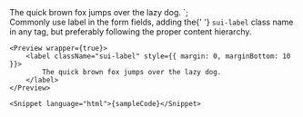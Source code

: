 
<label class="sui-label">
	The quick brown fox jumps over the lazy dog.
</label>
`;

<Section title="Usage" style={{ paddingRight: 0, paddingLeft: 0 }}>
	Commonly use label in the form fields, adding the{' '}
	<Code>sui-label</Code> class name in any tag, but preferably
	following the proper content hierarchy.

	<Preview wrapper={true}>
		<label className="sui-label" style={{ margin: 0, marginBottom: 10 }}>
			The quick brown fox jumps over the lazy dog.
		</label>
	</Preview>

	<Snippet language="html">{sampleCode}</Snippet>
</Section>
